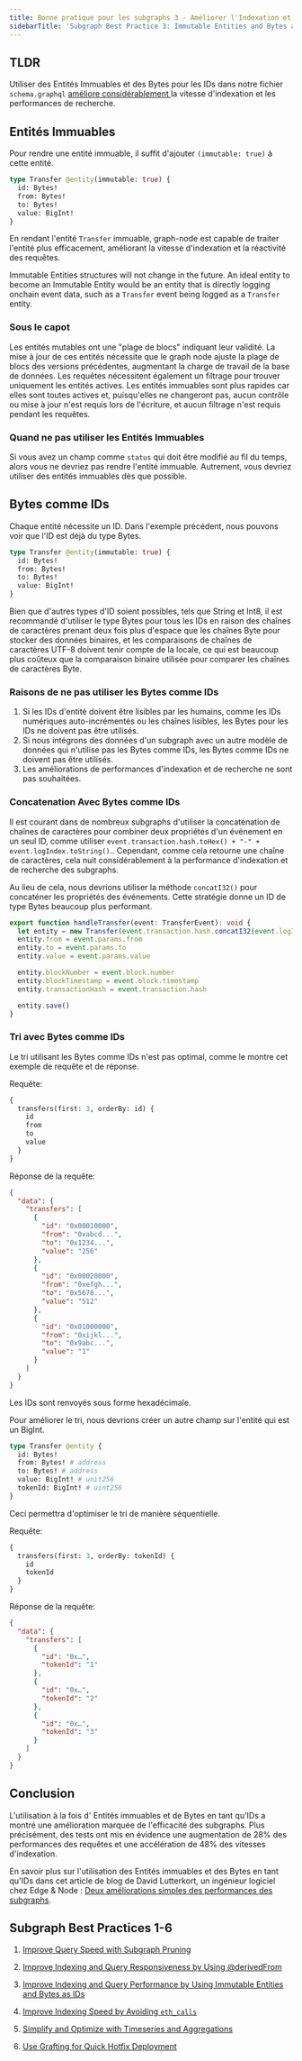 ```yaml
---
title: Bonne pratique pour les subgraphs 3 - Améliorer l'Indexation et les Performances de Recherche en Utilisant des Entités Immuables et des Bytes comme IDs
sidebarTitle: 'Subgraph Best Practice 3: Immutable Entities and Bytes as IDs'
---
```


## TLDR

Utiliser des Entités Immuables et des Bytes pour les IDs dans notre fichier `schema.graphql` [améliore considérablement ](https://thegraph.com/blog/two-simple-subgraph-performance-improvements/) la vitesse d'indexation et les performances de recherche.

## Entités Immuables

Pour rendre une entité immuable, il suffit d'ajouter `(immutable: true)` à cette entité.

```graphql
type Transfer @entity(immutable: true) {
  id: Bytes!
  from: Bytes!
  to: Bytes!
  value: BigInt!
}
```

En rendant l'entité `Transfer` immuable, graph-node est capable de traiter l'entité plus efficacement, améliorant la vitesse d'indexation et la réactivité des requêtes.

Immutable Entities structures will not change in the future. An ideal entity to become an Immutable Entity would be an entity that is directly logging onchain event data, such as a `Transfer` event being logged as a `Transfer` entity.

### Sous le capot

Les entités mutables ont une "plage de blocs" indiquant leur validité. La mise à jour de ces entités nécessite que le graph node ajuste la plage de blocs des versions précédentes, augmentant la charge de travail de la base de données. Les requêtes nécessitent également un filtrage pour trouver uniquement les entités actives. Les entités immuables sont plus rapides car elles sont toutes actives et, puisqu'elles ne changeront pas, aucun contrôle ou mise à jour n'est requis lors de l'écriture, et aucun filtrage n'est requis pendant les requêtes.

### Quand ne pas utiliser les Entités Immuables

Si vous avez un champ comme `status` qui doit être modifié au fil du temps, alors vous ne devriez pas rendre l'entité immuable. Autrement, vous devriez utiliser des entités immuables dès que possible.

## Bytes comme IDs

Chaque entité nécessite un ID. Dans l'exemple précédent, nous pouvons voir que l'ID est déjà du type Bytes.

```graphql
type Transfer @entity(immutable: true) {
  id: Bytes!
  from: Bytes!
  to: Bytes!
  value: BigInt!
}
```

Bien que d'autres types d'ID soient possibles, tels que String et Int8, il est recommandé d'utiliser le type Bytes pour tous les IDs en raison des chaînes de caractères prenant deux fois plus d'espace que les chaînes Byte pour stocker des données binaires, et les comparaisons de chaînes de caractères UTF-8 doivent tenir compte de la locale, ce qui est beaucoup plus coûteux que la comparaison binaire utilisée pour comparer les chaînes de caractères Byte.

### Raisons de ne pas utiliser les Bytes comme IDs

1. Si les IDs d'entité doivent être lisibles par les humains, comme les IDs numériques auto-incrémentés ou les chaînes lisibles, les Bytes pour les IDs ne doivent pas être utilisés.
2. Si nous intégrons des données d'un subgraph avec un autre modèle de données qui n'utilise pas les Bytes comme IDs, les Bytes comme IDs ne doivent pas être utilisés.
3. Les améliorations de performances d'indexation et de recherche ne sont pas souhaitées.

### Concatenation Avec Bytes comme IDs

Il est courant dans de nombreux subgraphs d'utiliser la concaténation de chaînes de caractères pour combiner deux propriétés d'un événement en un seul ID, comme utiliser `event.transaction.hash.toHex() + "-" + event.logIndex.toString()`.. Cependant, comme cela retourne une chaîne de caractères, cela nuit considérablement à la performance d'indexation et de recherche des subgraphs.

Au lieu de cela, nous devrions utiliser la méthode `concatI32()` pour concaténer les propriétés des événements. Cette stratégie donne un ID de type Bytes beaucoup plus performant.

```typescript
export function handleTransfer(event: TransferEvent): void {
  let entity = new Transfer(event.transaction.hash.concatI32(event.logIndex.toI32()))
  entity.from = event.params.from
  entity.to = event.params.to
  entity.value = event.params.value

  entity.blockNumber = event.block.number
  entity.blockTimestamp = event.block.timestamp
  entity.transactionHash = event.transaction.hash

  entity.save()
}
```

### Tri avec Bytes comme IDs

Le tri utilisant les Bytes comme IDs n'est pas optimal, comme le montre cet exemple de requête et de réponse.

Requête:

```graphql
{
  transfers(first: 3, orderBy: id) {
    id
    from
    to
    value
  }
}
```

Réponse de la requête:

```json
{
  "data": {
    "transfers": [
      {
        "id": "0x00010000",
        "from": "0xabcd...",
        "to": "0x1234...",
        "value": "256"
      },
      {
        "id": "0x00020000",
        "from": "0xefgh...",
        "to": "0x5678...",
        "value": "512"
      },
      {
        "id": "0x01000000",
        "from": "0xijkl...",
        "to": "0x9abc...",
        "value": "1"
      }
    ]
  }
}
```

Les IDs sont renvoyés sous forme hexadécimale.

Pour améliorer le tri, nous devrions créer un autre champ sur l'entité qui est un BigInt.

```graphql
type Transfer @entity {
  id: Bytes!
  from: Bytes! # address
  to: Bytes! # address
  value: BigInt! # unit256
  tokenId: BigInt! # uint256
}
```

Ceci permettra d'optimiser le tri de manière séquentielle.

Requête:

```graphql
{
  transfers(first: 3, orderBy: tokenId) {
    id
    tokenId
  }
}
```

Réponse de la requête:

```json
{
  "data": {
    "transfers": [
      {
        "id": "0x…",
        "tokenId": "1"
      },
      {
        "id": "0x…",
        "tokenId": "2"
      },
      {
        "id": "0x…",
        "tokenId": "3"
      }
    ]
  }
}
```

## Conclusion

L'utilisation à la fois d' Entités immuables et de Bytes en tant qu'IDs a montré une amélioration marquée de l'efficacité des subgraphs. Plus précisément, des tests ont mis en évidence une augmentation de 28% des performances des requêtes et une accélération de 48% des vitesses d'indexation.

En savoir plus sur l'utilisation des Entités immuables et des Bytes en tant qu'IDs dans cet article de blog de David Lutterkort, un ingénieur logiciel chez Edge & Node : [Deux améliorations simples des performances des subgraphs](https://thegraph.com/blog/two-simple-subgraph-performance-improvements/).

## Subgraph Best Practices 1-6

1. [Improve Query Speed with Subgraph Pruning](/subgraphs/cookbook/pruning/)

2. [Improve Indexing and Query Responsiveness by Using @derivedFrom](/subgraphs/cookbook/derivedfrom/)

3. [Improve Indexing and Query Performance by Using Immutable Entities and Bytes as IDs](/subgraphs/cookbook/immutable-entities-bytes-as-ids/)

4. [Improve Indexing Speed by Avoiding `eth_calls`](/subgraphs/cookbook/avoid-eth-calls/)

5. [Simplify and Optimize with Timeseries and Aggregations](/subgraphs/cookbook/timeseries/)

6. [Use Grafting for Quick Hotfix Deployment](/subgraphs/cookbook/grafting-hotfix/)
